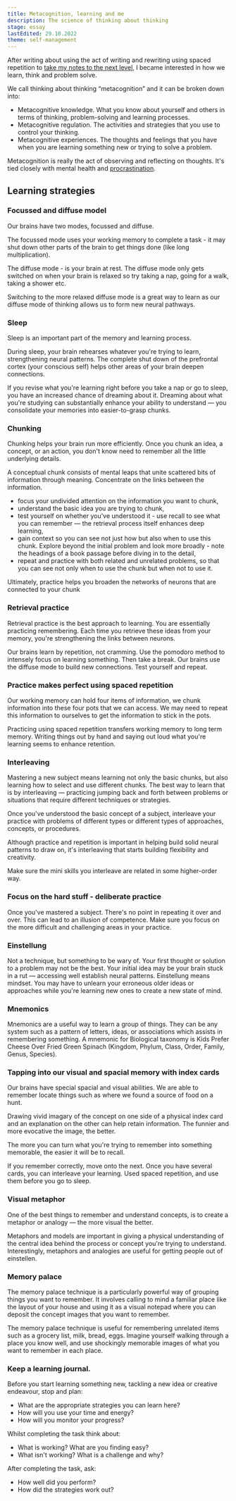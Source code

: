 ```yaml
---
title: Metacognition, learning and me
description: The science of thinking about thinking
stage: essay
lastEdited: 29.10.2022
theme: self-management
---
```



After writing about using the act of writing and rewriting using spaced repetition to [take my notes to the next level](./taking-notes-to-the-next-level), I became interested in how we learn, think and problem solve.

We call thinking about thinking “metacognition” and it can be broken down into:

- Metacognitive knowledge. What you know about yourself and others in terms of thinking, problem-solving and learning processes.
- Metacognitive regulation. The activities and strategies that you use to control your thinking.
- Metacognitive experiences. The thoughts and feelings that you have when you are learning something new or trying to solve a problem.

Metacognition is really the act of observing and reflecting on thoughts. It's tied closely with mental health and [procrastination](./procrastination).

## Learning strategies

### Focussed and diffuse model

Our brains have two modes, focussed and diffuse.

The focussed mode uses your working memory to complete a task - it may shut down other parts of the brain to get things done (like long multiplication).

The diffuse mode - is your brain at rest. The diffuse mode only gets switched on when your brain is relaxed so try taking a nap, going for a walk, taking a shower etc.

Switching to the more relaxed diffuse mode is a great way to learn as our diffuse mode of thinking allows us to form new neural pathways.

### Sleep

Sleep is an important part of the memory and learning process.

During sleep, your brain rehearses whatever you're trying to learn, strengthening neural patterns. The complete shut down of the prefrontal cortex (your conscious self) helps other areas of your brain deepen connections.

If you revise what you're learning right before you take a nap or go to sleep, you have an increased chance of dreaming about it. Dreaming about what you're studying can substantially enhance your ability to understand — you consolidate your memories into easier-to-grasp chunks.

### Chunking

Chunking helps your brain run more efficiently. Once you chunk an idea, a concept, or an action, you don't know need to remember all the little underlying details.

A conceptual chunk consists of mental leaps that unite scattered bits of information through meaning. Concentrate on the links between the information.

- focus your undivided attention on the information you want to chunk,
- understand the basic idea you are trying to chunk,
- test yourself on whether you've understood it - use recall to see what you can remember — the retrieval process itself enhances deep learning,
- gain context so you can see not just how but also when to use this chunk. Explore beyond the initial problem and look more broadly - note the headings of a book passage before diving in to the detail,
- repeat and practice with both related and unrelated problems, so that you can see not only when to use the chunk but when not to use it.

Ultimately, practice helps you broaden the networks of neurons that are connected to your chunk

### Retrieval practice

Retrieval practice is the best approach to learning. You are essentially practicing remembering. Each time you retrieve these ideas from your memory, you're strengthening the links between neurons.

Our brains learn by repetition, not cramming. Use the pomodoro method to intensely focus on learning something. Then take a break. Our brains use the diffuse mode to build new connections. Test yourself and repeat.

### Practice makes perfect using spaced repetition

Our working memory can hold four items of information, we chunk information into these four pots that we can access. We may need to repeat this information to ourselves to get the information to stick in the pots.

Practicing using spaced repetition transfers working memory to long term memory. Writing things out by hand and saying out loud what you're learning seems to enhance retention.

### Interleaving

Mastering a new subject means learning not only the basic chunks, but also learning how to select and use different chunks. The best way to learn that is by interleaving — practicing jumping back and forth between problems or situations that require different techniques or strategies.

Once you've understood the basic concept of a subject, interleave your practice with problems of different types or different types of approaches, concepts, or procedures.

Although practice and repetition is important in helping build solid neural patterns to draw on, it's interleaving that starts building flexibility and creativity.

Make sure the mini skills you interleave are related in some higher-order way.

### Focus on the hard stuff - deliberate practice

Once you've mastered a subject. There's no point in repeating it over and over. This can lead to an illusion of competence. Make sure you focus on the more difficult and challenging areas in your practice.

### Einstellung

Not a technique, but something to be wary of. Your first thought or solution to a problem may not be the best. Your initial idea may be your brain stuck in a rut — accessing well establish neural patterns. Einstellung means mindset. You may have to unlearn your erroneous older ideas or approaches while you're learning new ones to create a new state of mind.

### Mnemonics

Mnemonics are a useful way to learn a group of things. They can be any system such as a pattern of letters, ideas, or associations which assists in remembering something.
A mnemonic for Biological taxonomy is Kids Prefer Cheese Over Fried Green Spinach (Kingdom, Phylum, Class, Order, Family, Genus, Species).

### Tapping into our visual and spacial memory with index cards

Our brains have special spacial and visual abilities. We are able to remember locate things such as where we found a source of food on a hunt.

Drawing vivid imagary of the concept on one side of a physical index card and an explanation on the other can help retain information. The funnier and more evocative the image, the better.

The more you can turn what you're trying to remember into something memorable, the easier it will be to recall.

If you remember correctly, move onto the next. Once you have several cards, you can interleave your learning. Used spaced repetition, and use them before you go to sleep.

### Visual metaphor

One of the best things to remember and understand concepts, is to create a metaphor or analogy — the more visual the better.

Metaphors and models are important in giving a physical understanding of the central idea behind the process or concept you're trying to understand. Interestingly, metaphors and analogies are useful for getting people out of einstellen.

### Memory palace

The memory palace technique is a particularly powerful way of grouping things you want to remember. It involves calling to mind a familiar place like the layout of your house and using it as a visual notepad where you can deposit the concept images that you want to remember.

The memory palace technique is useful for remembering unrelated items such as a grocery list, milk, bread, eggs. Imagine yourself walking through a place you know well, and use shockingly memorable images of what you want to remember in each place.

### Keep a learning journal.

Before you start learning something new, tackling a new idea or creative endeavour, stop and plan:

- What are the appropriate strategies you can learn here?
- How will you use your time and energy?
- How will you monitor your progress?

Whilst completing the task think about:

- What is working? What are you finding easy?
- What isn't working? What is a challenge and why?

After completing the task, ask:

- How well did you perform?
- How did the strategies work out?

<ReadMore theme={frontmatter.theme} title={frontmatter.title} />
